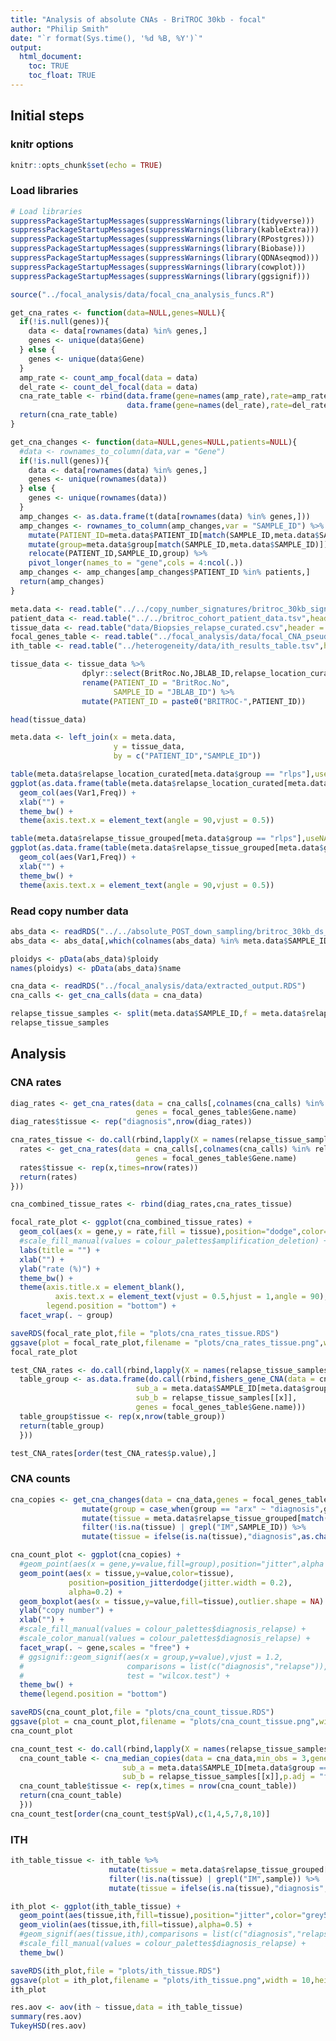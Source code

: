 ```yaml
---
title: "Analysis of absolute CNAs - BriTROC 30kb - focal"
author: "Philip Smith"
date: "`r format(Sys.time(), '%d %B, %Y')`"
output: 
  html_document:
    toc: TRUE
    toc_float: TRUE
---
```


## Initial steps

### knitr options

```r
knitr::opts_chunk$set(echo = TRUE)
```

### Load libraries

```r
# Load libraries
suppressPackageStartupMessages(suppressWarnings(library(tidyverse)))
suppressPackageStartupMessages(suppressWarnings(library(kableExtra)))
suppressPackageStartupMessages(suppressWarnings(library(RPostgres)))
suppressPackageStartupMessages(suppressWarnings(library(Biobase)))
suppressPackageStartupMessages(suppressWarnings(library(QDNAseqmod)))
suppressPackageStartupMessages(suppressWarnings(library(cowplot)))
suppressPackageStartupMessages(suppressWarnings(library(ggsignif)))
```

```r
source("../focal_analysis/data/focal_cna_analysis_funcs.R")

get_cna_rates <- function(data=NULL,genes=NULL){
  if(!is.null(genes)){
    data <- data[rownames(data) %in% genes,]
    genes <- unique(data$Gene)
  } else {
    genes <- unique(data$Gene)
  }
  amp_rate <- count_amp_focal(data = data)
  del_rate <- count_del_focal(data = data)
  cna_rate_table <- rbind(data.frame(gene=names(amp_rate),rate=amp_rate,group=rep("amplification",times=length(amp_rate)),row.names = NULL),
                          data.frame(gene=names(del_rate),rate=del_rate,group=rep("deletion",times=length(del_rate)),row.names = NULL))
  return(cna_rate_table)
}

get_cna_changes <- function(data=NULL,genes=NULL,patients=NULL){
  #data <- rownames_to_column(data,var = "Gene")
  if(!is.null(genes)){
    data <- data[rownames(data) %in% genes,]
    genes <- unique(rownames(data))
  } else {
    genes <- unique(rownames(data))
  }
  amp_changes <- as.data.frame(t(data[rownames(data) %in% genes,]))
  amp_changes <- rownames_to_column(amp_changes,var = "SAMPLE_ID") %>%
    mutate(PATIENT_ID=meta.data$PATIENT_ID[match(SAMPLE_ID,meta.data$SAMPLE_ID)]) %>%
    mutate(group=meta.data$group[match(SAMPLE_ID,meta.data$SAMPLE_ID)]) %>%
    relocate(PATIENT_ID,SAMPLE_ID,group) %>%
    pivot_longer(names_to = "gene",cols = 4:ncol(.))
  amp_changes <- amp_changes[amp_changes$PATIENT_ID %in% patients,]
  return(amp_changes)
}

```

```r
meta.data <- read.table("../../copy_number_signatures/britroc_30kb_signature_data_meta.tsv",header = TRUE,sep = "\t")
patient_data <- read.table("../../britroc_cohort_patient_data.tsv",header = T,sep = "\t")
tissue_data <- read.table("data/Biopsies_relapse_curated.csv",header = T,sep = ",",na.strings = "")
focal_genes_table <- read.table("../focal_analysis/data/focal_CNA_pseudo_bed.txt",header = T,sep = "\t")
ith_table <- read.table("../heterogeneity/data/ith_results_table.tsv",header = T,sep = "\t")
```

```r
tissue_data <- tissue_data %>%
                dplyr::select(BritRoc.No,JBLAB_ID,relapse_location_curated,relapse_tissue_grouped) %>%
                rename(PATIENT_ID = "BritRoc.No",
                       SAMPLE_ID = "JBLAB_ID") %>%
                mutate(PATIENT_ID = paste0("BRITROC-",PATIENT_ID))

head(tissue_data)
```

```r
meta.data <- left_join(x = meta.data,
                       y = tissue_data,
                       by = c("PATIENT_ID","SAMPLE_ID"))
```

```r
table(meta.data$relapse_location_curated[meta.data$group == "rlps"],useNA="ifany")
ggplot(as.data.frame(table(meta.data$relapse_location_curated[meta.data$group == "rlps"],useNA="ifany"))) +
  geom_col(aes(Var1,Freq)) +
  xlab("") +
  theme_bw() +
  theme(axis.text.x = element_text(angle = 90,vjust = 0.5))

table(meta.data$relapse_tissue_grouped[meta.data$group == "rlps"],useNA="ifany")
ggplot(as.data.frame(table(meta.data$relapse_tissue_grouped[meta.data$group == "rlps"],useNA="ifany"))) +
  geom_col(aes(Var1,Freq)) +
  xlab("") +
  theme_bw() +
  theme(axis.text.x = element_text(angle = 90,vjust = 0.5))
```

### Read copy number data

```r
abs_data <- readRDS("../../absolute_POST_down_sampling/britroc_30kb_ds_absCopyNumber.rds")
abs_data <- abs_data[,which(colnames(abs_data) %in% meta.data$SAMPLE_ID[meta.data$use == "TRUE"])]
```

```r
ploidys <- pData(abs_data)$ploidy
names(ploidys) <- pData(abs_data)$name
```

```R
cna_data <- readRDS("../focal_analysis/data/extracted_output.RDS")
cna_calls <- get_cna_calls(data = cna_data)
```

```r
relapse_tissue_samples <- split(meta.data$SAMPLE_ID,f = meta.data$relapse_tissue_grouped,drop = T)
relapse_tissue_samples
```

## Analysis
### CNA rates

```r
diag_rates <- get_cna_rates(data = cna_calls[,colnames(cna_calls) %in% meta.data$SAMPLE_ID[meta.data$group == "arx"]],
                            genes = focal_genes_table$Gene.name)
diag_rates$tissue <- rep("diagnosis",nrow(diag_rates))

cna_rates_tissue <- do.call(rbind,lapply(X = names(relapse_tissue_samples),FUN = function(x){
  rates <- get_cna_rates(data = cna_calls[,colnames(cna_calls) %in% relapse_tissue_samples[[x]]],
                            genes = focal_genes_table$Gene.name)
  rates$tissue <- rep(x,times=nrow(rates))
  return(rates)
}))

cna_combined_tissue_rates <- rbind(diag_rates,cna_rates_tissue)

focal_rate_plot <- ggplot(cna_combined_tissue_rates) +
  geom_col(aes(x = gene,y = rate,fill = tissue),position="dodge",color="grey20") +
  #scale_fill_manual(values = colour_palettes$amplification_deletion) +
  labs(title = "") +
  xlab("") +
  ylab("rate (%)") +
  theme_bw() +
  theme(axis.title.x = element_blank(),
          axis.text.x = element_text(vjust = 0.5,hjust = 1,angle = 90),
        legend.position = "bottom") +
  facet_wrap(. ~ group)

saveRDS(focal_rate_plot,file = "plots/cna_rates_tissue.RDS")
ggsave(plot = focal_rate_plot,filename = "plots/cna_rates_tissue.png",width = 12,height = 8,units = "in",dpi = 300)
focal_rate_plot
```


```r
test_CNA_rates <- do.call(rbind,lapply(X = names(relapse_tissue_samples),FUN = function(x){
  table_group <- as.data.frame(do.call(rbind,fishers_gene_CNA(data = cna_calls,
                            sub_a = meta.data$SAMPLE_ID[meta.data$group == "arx"],
                            sub_b = relapse_tissue_samples[[x]],
                            genes = focal_genes_table$Gene.name)))
  table_group$tissue <- rep(x,nrow(table_group))
  return(table_group)
  }))

test_CNA_rates[order(test_CNA_rates$p.value),]
```

### CNA counts

```r
cna_copies <- get_cna_changes(data = cna_data,genes = focal_genes_table$Gene.name,patients = meta.data$PATIENT_ID) %>%
                mutate(group = case_when(group == "arx" ~ "diagnosis",group == "rlps" ~ "relapse")) %>%
                mutate(tissue = meta.data$relapse_tissue_grouped[match(SAMPLE_ID,meta.data$SAMPLE_ID)]) %>%
                filter(!is.na(tissue) | grepl("IM",SAMPLE_ID)) %>%
                mutate(tissue = ifelse(is.na(tissue),"diagnosis",as.character(tissue)))
```

```r
cna_count_plot <- ggplot(cna_copies) +
  #geom_point(aes(x = gene,y=value,fill=group),position="jitter",alpha = 0.3) +
  geom_point(aes(x = tissue,y=value,color=tissue),
             position=position_jitterdodge(jitter.width = 0.2),
             alpha=0.2) +
  geom_boxplot(aes(x = tissue,y=value,fill=tissue),outlier.shape = NA) +
  ylab("copy number") +
  xlab("") +
  #scale_fill_manual(values = colour_palettes$diagnosis_relapse) +
  #scale_color_manual(values = colour_palettes$diagnosis_relapse) +
  facet_wrap(. ~ gene,scales = "free") +
  # ggsignif::geom_signif(aes(x = group,y=value),vjust = 1.2,
  #                       comparisons = list(c("diagnosis","relapse")),
  #                       test = "wilcox.test") +
  theme_bw() +
  theme(legend.position = "bottom")

saveRDS(cna_count_plot,file = "plots/cna_count_tissue.RDS")
ggsave(plot = cna_count_plot,filename = "plots/cna_count_tissue.png",width = 12,height = 8,units = "in",dpi = 300)
cna_count_plot
```

```r
cna_count_test <- do.call(rbind,lapply(X = names(relapse_tissue_samples),FUN = function(x){
  cna_count_table <- cna_median_copies(data = cna_data,min_obs = 3,genes = focal_genes_table$Gene.name,
                         sub_a = meta.data$SAMPLE_ID[meta.data$group == "arx"],
                         sub_b = relapse_tissue_samples[[x]],p.adj = "fdr")
  cna_count_table$tissue <- rep(x,times = nrow(cna_count_table))
  return(cna_count_table)
  }))
cna_count_test[order(cna_count_test$pVal),c(1,4,5,7,8,10)]
```

### ITH 

```r
ith_table_tissue <- ith_table %>%
                      mutate(tissue = meta.data$relapse_tissue_grouped[match(sample,meta.data$SAMPLE_ID)]) %>%
                      filter(!is.na(tissue) | grepl("IM",sample)) %>%
                      mutate(tissue = ifelse(is.na(tissue),"diagnosis",as.character(tissue)))
```

```r
ith_plot <- ggplot(ith_table_tissue) +
  geom_point(aes(tissue,ith,fill=tissue),position="jitter",color="grey50") +
  geom_violin(aes(tissue,ith,fill=tissue),alpha=0.5) +
  #geom_signif(aes(tissue,ith),comparisons = list(c("diagnosis","relapse")),test = "wilcox.test") +
  #scale_fill_manual(values = colour_palettes$diagnosis_relapse) +
  theme_bw()

saveRDS(ith_plot,file = "plots/ith_tissue.RDS")
ggsave(plot = ith_plot,filename = "plots/ith_tissue.png",width = 10,height = 8,units = "in",dpi = 300)
ith_plot
```

```r
res.aov <- aov(ith ~ tissue,data = ith_table_tissue)
summary(res.aov)
TukeyHSD(res.aov)
```

